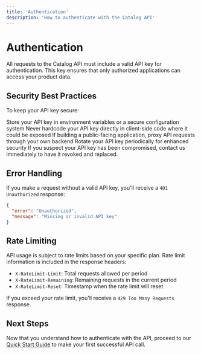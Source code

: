 ```yaml
---
title: 'Authentication'
description: 'How to authenticate with the Catalog API'
---
```


# Authentication

All requests to the Catalog API must include a valid API key for authentication. This key ensures that only authorized applications can access your product data.



## Security Best Practices

To keep your API key secure:

<Check>
  Store your API key in environment variables or a secure configuration system
</Check>

<Check>
  Never hardcode your API key directly in client-side code where it could be exposed
</Check>

<Check>
  If building a public-facing application, proxy API requests through your own backend
</Check>

<Check>
  Rotate your API key periodically for enhanced security
</Check>

<Warning>
  If you suspect your API key has been compromised, contact us immediately to have it revoked and replaced.
</Warning>

## Error Handling

If you make a request without a valid API key, you'll receive a `401 Unauthorized` response:

```json
{
  "error": "Unauthorized",
  "message": "Missing or invalid API key"
}
```

## Rate Limiting

API usage is subject to rate limits based on your specific plan. Rate limit information is included in the response headers:

- `X-RateLimit-Limit`: Total requests allowed per period
- `X-RateLimit-Remaining`: Remaining requests in the current period
- `X-RateLimit-Reset`: Timestamp when the rate limit will reset

If you exceed your rate limit, you'll receive a `429 Too Many Requests` response.

## Next Steps

Now that you understand how to authenticate with the API, proceed to our [Quick Start Guide](/getting-started/quick-start) to make your first successful API call. 